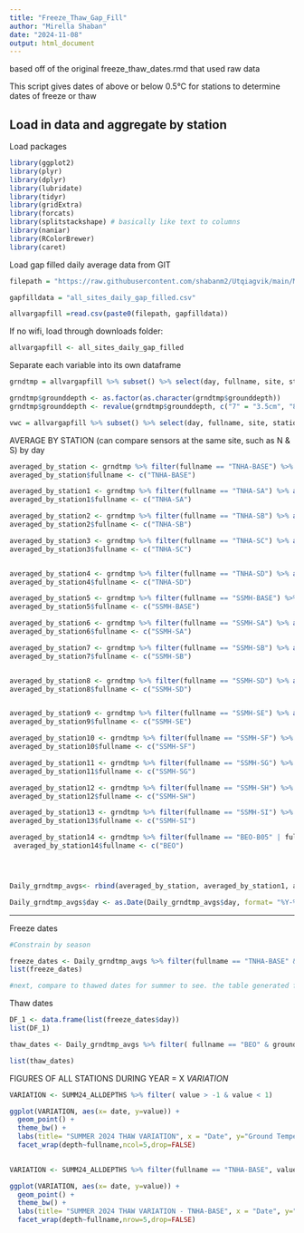 ```yaml
---
title: "Freeze_Thaw_Gap_Fill"
author: "Mirella Shaban"
date: "2024-11-08"
output: html_document
---
```


based off of the original freeze_thaw_dates.rmd that used raw data

This script gives dates of above or below 0.5°C for stations to determine dates of freeze or thaw



Load in data and aggregate by station
------
Load packages
```r
library(ggplot2)
library(plyr)
library(dplyr)
library(lubridate)
library(tidyr)
library(gridExtra)
library(forcats)
library(splitstackshape) # basically like text to columns
library(naniar)
library(RColorBrewer)
library(caret)
```

Load gap filled daily average data from GIT
```r
filepath = "https://raw.githubusercontent.com/shabanm2/Utqiagvik/main/Meteorological_Seasons_Data/"

gapfilldata = "all_sites_daily_gap_filled.csv"

allvargapfill =read.csv(paste0(filepath, gapfilldata))
```
If no wifi, load through downloads folder:
```r
allvargapfill <- all_sites_daily_gap_filled
```


Separate each variable into its own dataframe
```r
grndtmp = allvargapfill %>% subset() %>% select(day, fullname, site, station, grounddepth, groundtemp) %>% filter( !grounddepth == "-888.8") 

grndtmp$grounddepth <- as.factor(as.character(grndtmp$grounddepth))
grndtmp$grounddepth <- revalue(grndtmp$grounddepth, c("7" = "3.5cm", "8" = "10cm", "9" = "20cm", "10" = "30cm", "11" = "40cm", "12" = "50cm", "13" = "55cm", "14" = "65cm", "15" = "75cm", "16" = "85cm", "17" = "90cm"))

vwc = allvargapfill %>% subset() %>% select(day, fullname, site, station, grounddepth, vwc) %>% filter( !vwc == "-888.8")

```


AVERAGE BY STATION (can compare sensors at the same site, such as N & S) by day
```r
averaged_by_station <- grndtmp %>% filter(fullname == "TNHA-BASE") %>% aggregate(groundtemp~day+grounddepth, mean)
averaged_by_station$fullname <- c("TNHA-BASE")

averaged_by_station1 <- grndtmp %>% filter(fullname == "TNHA-SA") %>% aggregate(groundtemp~day+grounddepth, mean)
averaged_by_station1$fullname <- c("TNHA-SA")

averaged_by_station2 <- grndtmp %>% filter(fullname == "TNHA-SB") %>% aggregate(groundtemp~day+grounddepth, mean)
averaged_by_station2$fullname <- c("TNHA-SB")

averaged_by_station3 <- grndtmp %>% filter(fullname == "TNHA-SC") %>% aggregate(groundtemp~day+grounddepth, mean)
averaged_by_station3$fullname <- c("TNHA-SC")


averaged_by_station4 <- grndtmp %>% filter(fullname == "TNHA-SD") %>% aggregate(groundtemp~day+grounddepth, mean)
averaged_by_station4$fullname <- c("TNHA-SD")

averaged_by_station5 <- grndtmp %>% filter(fullname == "SSMH-BASE") %>% aggregate(groundtemp~day+grounddepth, mean)
averaged_by_station5$fullname <- c("SSMH-BASE")

averaged_by_station6 <- grndtmp %>% filter(fullname == "SSMH-SA") %>% aggregate(groundtemp~day+grounddepth, mean)
averaged_by_station6$fullname <- c("SSMH-SA")

averaged_by_station7 <- grndtmp %>% filter(fullname == "SSMH-SB") %>% aggregate(groundtemp~day+grounddepth, mean)
averaged_by_station7$fullname <- c("SSMH-SB")


averaged_by_station8 <- grndtmp %>% filter(fullname == "SSMH-SD") %>% aggregate(groundtemp~day+grounddepth, mean)
averaged_by_station8$fullname <- c("SSMH-SD")


averaged_by_station9 <- grndtmp %>% filter(fullname == "SSMH-SE") %>% aggregate(groundtemp~day+grounddepth, mean)
averaged_by_station9$fullname <- c("SSMH-SE")

averaged_by_station10 <- grndtmp %>% filter(fullname == "SSMH-SF") %>% aggregate(groundtemp~day+grounddepth, mean)
averaged_by_station10$fullname <- c("SSMH-SF")

averaged_by_station11 <- grndtmp %>% filter(fullname == "SSMH-SG") %>% aggregate(groundtemp~day+grounddepth, mean)
averaged_by_station11$fullname <- c("SSMH-SG")

averaged_by_station12 <- grndtmp %>% filter(fullname == "SSMH-SH") %>% aggregate(groundtemp~day+grounddepth, mean)
averaged_by_station12$fullname <- c("SSMH-SH")

averaged_by_station13 <- grndtmp %>% filter(fullname == "SSMH-SI") %>% aggregate(groundtemp~day+grounddepth, mean)
averaged_by_station13$fullname <- c("SSMH-SI")

averaged_by_station14 <- grndtmp %>% filter(fullname == "BEO-B05" | fullname == "BEO-B06" | fullname == "BEO-B07" | fullname == "BEO-B08") %>% aggregate(groundtemp~day+grounddepth, mean)
 averaged_by_station14$fullname <- c("BEO")




Daily_grndtmp_avgs<- rbind(averaged_by_station, averaged_by_station1, averaged_by_station2, averaged_by_station3,averaged_by_station4,averaged_by_station5,averaged_by_station6,averaged_by_station7,averaged_by_station9,averaged_by_station8,averaged_by_station11,averaged_by_station13,averaged_by_station14)

Daily_grndtmp_avgs$day <- as.Date(Daily_grndtmp_avgs$day, format= "%Y-%m-%d",tz="UTC")
```

------


Freeze  dates
```r

#Constrain by season

freeze_dates <- Daily_grndtmp_avgs %>% filter(fullname == "TNHA-BASE" & groundtemp < 0.5 & grounddepth =="65cm" & day >= "2023-06-01" & day <= "2022-12-01")
list(freeze_dates)

#next, compare to thawed dates for summer to see. the table generated from this may end up being too many inputs in the cells
```

Thaw dates
```r
DF_1 <- data.frame(list(freeze_dates$day))
list(DF_1)

thaw_dates <- Daily_grndtmp_avgs %>% filter( fullname == "BEO" & groundtemp > -0.5 & grounddepth == "10cm" & day >= "2023-03-01" & day <= "2023-09-01") 

list(thaw_dates)

```



FIGURES OF ALL STATIONS DURING YEAR = X *VARIATION*
```r
VARIATION <- SUMM24_ALLDEPTHS %>% filter( value > -1 & value < 1)

ggplot(VARIATION, aes(x= date, y=value)) +
  geom_point() +
  theme_bw() +
  labs(title= "SUMMER 2024 THAW VARIATION", x = "Date", y="Ground Temperature (°C)")  +
  facet_wrap(depth~fullname,ncol=5,drop=FALSE)
  
```

```r
VARIATION <- SUMM24_ALLDEPTHS %>% filter(fullname == "TNHA-BASE", value > -1 & value < 1)

ggplot(VARIATION, aes(x= date, y=value)) +
  geom_point() +
  theme_bw() +
  labs(title= "SUMMER 2024 THAW VARIATION - TNHA-BASE", x = "Date", y="Ground Temperature (°C)")  +
  facet_wrap(depth~fullname,nrow=5,drop=FALSE)
  
```
